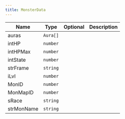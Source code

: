 ```yaml
---
title: MonsterData
---
```


| Name | Type | Optional | Description |
|------|------|----------|-------------|
| auras | `Aura[]` |  |  |
| intHP | `number` |  |  |
| intHPMax | `number` |  |  |
| intState | `number` |  |  |
| strFrame | `string` |  |  |
| iLvl | `number` |  |  |
| MonID | `number` |  |  |
| MonMapID | `number` |  |  |
| sRace | `string` |  |  |
| strMonName | `string` |  |  |
